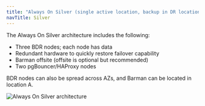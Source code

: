 ```yaml
---
title: "Always On Silver (single active location, backup in DR location)"
navTitle: Silver
--- 
```


The Always On Silver architecture includes the following:

-  Three BDR nodes; each node has data
-  Redundant hardware to quickly restore failover capability
-  Barman offsite (offsite is optional but recommended)
-  Two pgBouncer/HAProxy nodes

BDR nodes can also be spread across AZs, and Barman can be located in location A.

![Always On Silver architecture](../images/silver.png)